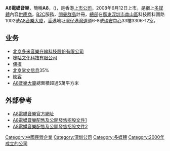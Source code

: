 {{Infobox Company
|company_name = A8電媒音樂
|company_logo = 
|company_type = [[上市公司|上市公司]]
|company_slogan = 我的音乐无处不在<br />My Music Everywhere.
|foundation = 
|location = [[廣東|廣東]][[深圳市|深圳市]][[南山區_(深圳市)|南山區]]
|key_people = [[刘晓松|刘晓松]]，首席执行官，A8創始人之一
|industry= [[电子音乐|电子音乐]]
|revenue=1.48468億人民幣(2016年)
|market cap = 
|operating_income = 
|net_income = 0.2414億人民幣(2016年)
|assets = 13.68034億人民幣(2016年)
|equity = 
|num_employees =
|market_value = 
|products =
|homepage = [http://a8.com]
}}

'''A8電媒音樂'''，簡稱'''A8'''，({{sehk|0800}})，是香港[[上市公司|上市公司]]，2008年6月12日上市。是網上[[多媒體|多媒體]]內容[[供應商|供應商]]，[[B2C|B2C]]服務，[[開曼群島|開曼群島]]註冊，[[總部|總部]]在[[廣東|廣東]][[深圳市|深圳市]][[南山區_(深圳市)|南山區]]科技園科園路1002號[[A8音樂大廈|A8音樂大廈]]，[[香港|香港]]地址[[灣仔|灣仔]][[港灣道|港灣道]]道6-8號[[瑞安中心|瑞安中心]]33樓3306-12室。


== 业务 ==
*[[北京多米音樂在線科技股份有限公司|北京多米音樂在線科技股份有限公司]]
*[[咪咕文化科技有限公司|咪咕文化科技有限公司]]
*[[偶撲|偶撲]]
*[[北京掌文信息|北京掌文信息]]35%
*[[映客|映客]]
*[[A8音樂大廈|A8音樂大廈]]總面積超過5萬平方米

== 外部參考 ==
* [http://www.a8.com/ A8電媒音樂官方網址]{{Wayback|url=http://www.a8.com/ |date=20080602091207 }}
* [http://www.hkexnews.hk/listedco/listconews/sehk/20080527/LTN20080527266_C.HTM A8電媒音樂配售及公開發售招股文件1]{{Wayback|url=http://www.hkexnews.hk/listedco/listconews/sehk/20080527/LTN20080527266_C.HTM |date=20190918233233 }}
* [http://www.hkexnews.hk/listedco/listconews/sehk/20080528/LTN20080528009_C.HTM A8電媒音樂配售及公開發售招股文件2]{{Wayback|url=http://www.hkexnews.hk/listedco/listconews/sehk/20080528/LTN20080528009_C.HTM |date=20090531071921 }}

[[Category:中國民營企業|Category:中國民營企業]]
[[Category:深圳公司|Category:深圳公司]]
[[Category:多媒體|Category:多媒體]]
[[Category:2000年成立的公司|Category:2000年成立的公司]]
